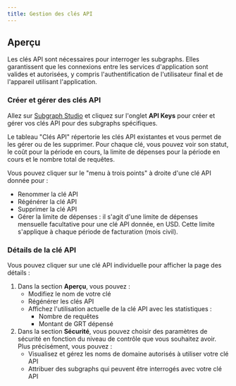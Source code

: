 ```yaml
---
title: Gestion des clés API
---
```


## Aperçu

Les clés API sont nécessaires pour interroger les subgraphs. Elles garantissent que les connexions entre les services d'application sont valides et autorisées, y compris l'authentification de l'utilisateur final et de l'appareil utilisant l'application.

### Créer et gérer des clés API

Allez sur [Subgraph Studio](https://thegraph.com/studio/) et cliquez sur l'onglet **API Keys** pour créer et gérer vos clés API pour des subgraphs spécifiques.

Le tableau "Clés API" répertorie les clés API existantes et vous permet de les gérer ou de les supprimer. Pour chaque clé, vous pouvez voir son statut, le coût pour la période en cours, la limite de dépenses pour la période en cours et le nombre total de requêtes.

Vous pouvez cliquer sur le "menu à trois points" à droite d'une clé API donnée pour :

- Renommer la clé API
- Régénérer la clé API
- Supprimer la clé API
- Gérer la limite de dépenses : il s'agit d'une limite de dépenses mensuelle facultative pour une clé API donnée, en USD. Cette limite s'applique à chaque période de facturation (mois civil).

### Détails de la clé API

Vous pouvez cliquer sur une clé API individuelle pour afficher la page des détails :

1. Dans la section **Aperçu**, vous pouvez :
   - Modifiez le nom de votre clé
   - Régénérer les clés API
   - Affichez l'utilisation actuelle de la clé API avec les statistiques :
     - Nombre de requêtes
     - Montant de GRT dépensé
2. Dans la section **Sécurité**, vous pouvez choisir des paramètres de sécurité en fonction du niveau de contrôle que vous souhaitez avoir. Plus précisément, vous pouvez :
   - Visualisez et gérez les noms de domaine autorisés à utiliser votre clé API
   - Attribuer des subgraphs qui peuvent être interrogés avec votre clé API
